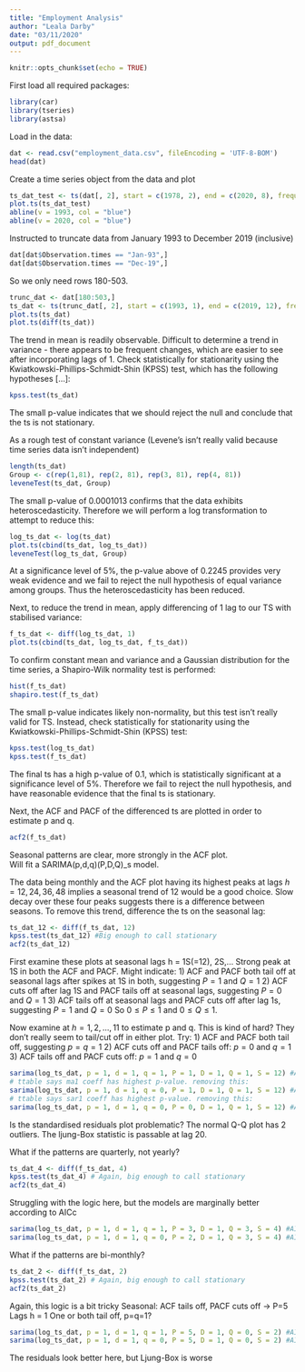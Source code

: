 ```yaml
---
title: "Employment Analysis"
author: "Leala Darby"
date: "03/11/2020"
output: pdf_document
---
```


```r
knitr::opts_chunk$set(echo = TRUE)
```
First load all required packages:
```r
library(car)
library(tseries)
library(astsa)
```

Load in the data:
```r
dat <- read.csv("employment_data.csv", fileEncoding = 'UTF-8-BOM')
head(dat)
```

Create a time series object from the data and plot
```r
ts_dat_test <- ts(dat[, 2], start = c(1978, 2), end = c(2020, 8), frequency = 12)
plot.ts(ts_dat_test)
abline(v = 1993, col = "blue")
abline(v = 2020, col = "blue")
```
Instructed to truncate data from January 1993 to December 2019 (inclusive)
```r
dat[dat$Observation.times == "Jan-93",]
dat[dat$Observation.times == "Dec-19",]
```
So we only need rows 180-503.
```r
trunc_dat <- dat[180:503,]
ts_dat <- ts(trunc_dat[, 2], start = c(1993, 1), end = c(2019, 12), frequency = 12)
plot.ts(ts_dat)
plot.ts(diff(ts_dat))
```
The trend in mean is readily observable.
Difficult to determine a trend in variance - there appears to be frequent changes, which are easier to see after incorporating lags of 1.
Check statistically for stationarity using the Kwiatkowski-Phillips-Schmidt-Shin (KPSS) test, which has the following hypotheses [...]:
```r
kpss.test(ts_dat)
```
The small p-value indicates that we should reject the null and conclude that the ts is not stationary.

As a rough test of constant variance (Levene's isn't really valid because time series data isn't independent)
```r
length(ts_dat)
Group <- c(rep(1,81), rep(2, 81), rep(3, 81), rep(4, 81))
leveneTest(ts_dat, Group)
```
The small p-value of $0.0001013$ confirms that the data exhibits heteroscedasticity. Therefore we will perform a log transformation to attempt to reduce this:
```r
log_ts_dat <- log(ts_dat)
plot.ts(cbind(ts_dat, log_ts_dat))
leveneTest(log_ts_dat, Group)
```

At a significance level of 5%, the p-value above of 0.2245 provides very weak evidence and we fail to reject the null hypothesis of equal variance among groups. Thus the heteroscedasticity has been reduced.

Next, to reduce the trend in mean, apply differencing of 1 lag to our TS with stabilised variance:
```r
f_ts_dat <- diff(log_ts_dat, 1)
plot.ts(cbind(ts_dat, log_ts_dat, f_ts_dat))
```
To confirm constant mean and variance and a Gaussian distribution for the time series, a Shapiro-Wilk normality test is performed:
```r
hist(f_ts_dat)
shapiro.test(f_ts_dat)
```
The small p-value indicates likely non-normality, but this test isn't really valid for TS. Instead, check statistically for stationarity using the Kwiatkowski-Phillips-Schmidt-Shin (KPSS) test:
```r
kpss.test(log_ts_dat)
kpss.test(f_ts_dat)
```
The final ts has a high p-value of 0.1, which is statistically significant at a significance level of 5%. Therefore we fail to reject the null hypothesis, and have reasonable evidence that the final ts is stationary.

Next, the ACF and PACF of the differenced ts are plotted in order to estimate p and q. 
```r
acf2(f_ts_dat)
```
Seasonal patterns are clear, more strongly in the ACF plot.  
Will fit a SARIMA(p,d,q)(P,D,Q)_s model.

The data being monthly and the ACF plot having its highest peaks at lags $h=12, 24, 36, 48$ implies a seasonal trend of 12 would be a good choice. 
Slow decay over these four peaks suggests there is a difference between seasons. To remove this trend, difference the ts on the seasonal lag:
```r
ts_dat_12 <- diff(f_ts_dat, 12)
kpss.test(ts_dat_12) #Big enough to call stationary
acf2(ts_dat_12)
```

First examine these plots at seasonal lags h = 1S(=12), 2S,...
Strong peak at 1S in both the ACF and PACF. Might indicate:
1) ACF and PACF both tail off at seasonal lags after spikes at 1S in both, suggesting $P=1$ and $Q=1$
2) ACF cuts off after lag 1S and PACF tails off at seasonal lags, suggesting $P=0$ and $Q=1$
3) ACF tails off at seasonal lags and PACF cuts off after lag 1s, suggesting $P=1$ and $Q=0$
So $0\leq P \leq 1$ and $0\leq Q \leq 1$.

Now examine at $h=1,2,...,11$ to estimate p and q. This is kind of hard? They don't really seem to tail/cut off in either plot. Try:
1) ACF and PACF both tail off, suggesting $p=q=1$
2) ACF cuts off and PACF tails off: $p=0$ and $q=1$
3) ACF tails off and PACF cuts off: $p=1$ and $q=0$

```r
sarima(log_ts_dat, p = 1, d = 1, q = 1, P = 1, D = 1, Q = 1, S = 12) #AICc -8.161924
# ttable says ma1 coeff has highest p-value. removing this:
sarima(log_ts_dat, p = 1, d = 1, q = 0, P = 1, D = 1, Q = 1, S = 12) #AICc -8.168226
# ttable says sar1 coeff has highest p-value. removing this:
sarima(log_ts_dat, p = 1, d = 1, q = 0, P = 0, D = 1, Q = 1, S = 12) #AICc -8.170977
```
Is the standardised residuals plot problematic? The normal Q-Q plot has 2 outliers. The ljung-Box statistic is passable at lag 20. 

What if the patterns are quarterly, not yearly? 
```r
ts_dat_4 <- diff(f_ts_dat, 4)
kpss.test(ts_dat_4) # Again, big enough to call stationary
acf2(ts_dat_4)
```

Struggling with the logic here, but the models are marginally better according to AICc

```r
sarima(log_ts_dat, p = 1, d = 1, q = 1, P = 3, D = 1, Q = 3, S = 4) #AICc: -8.299593
sarima(log_ts_dat, p = 1, d = 1, q = 0, P = 2, D = 1, Q = 3, S = 4) #AICc: -8.305847
```
What if the patterns are bi-monthly?
```r
ts_dat_2 <- diff(f_ts_dat, 2)
kpss.test(ts_dat_2) # Again, big enough to call stationary
acf2(ts_dat_2)
```
Again, this logic is a bit tricky
Seasonal:
ACF tails off, PACF cuts off -> P=5
Lags h = 1
One or both tail off, p=q=1?

```r
sarima(log_ts_dat, p = 1, d = 1, q = 1, P = 5, D = 1, Q = 0, S = 2) #AICc -8.122763, ttable says to remove ma1
sarima(log_ts_dat, p = 1, d = 1, q = 0, P = 5, D = 1, Q = 0, S = 2) #AICc -8.129134
```
The residuals look better here, but Ljung-Box is worse






















